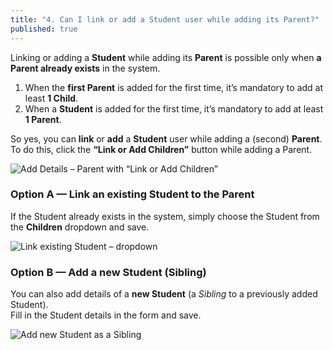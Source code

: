```yaml
---
title: "4. Can I link or add a Student user while adding its Parent?"
published: true
---
```


Linking or adding a **Student** while adding its **Parent** is possible only when **a Parent already exists** in the system.

1. When the **first Parent** is added for the first time, it’s mandatory to add at least **1 Child**.
2. When a **Student** is added for the first time, it’s mandatory to add at least **1 Parent**.

So yes, you can **link** or **add** a **Student** user while adding a (second) **Parent**.  
To do this, click the **“Link or Add Children”** button while adding a Parent.

![Add Details – Parent with “Link or Add Children”](/help/2-4-1.jpg "Use the Link or Add Children button while adding a Parent")

### Option A — Link an existing Student to the Parent

If the Student already exists in the system, simply choose the Student from the **Children** dropdown and save.

![Link existing Student – dropdown](/help/2-4-2.jpg "Select an already added Student from the dropdown")

### Option B — Add a new Student (Sibling)

You can also add details of a **new Student** (a *Sibling* to a previously added Student).  
Fill in the Student details in the form and save.

![Add new Student as a Sibling](/help/2-4-3.jpg "Add details for a new Student (Sibling)")

